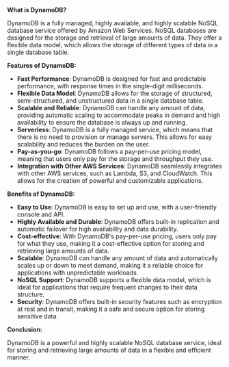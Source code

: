 

**What is DynamoDB?**

DynamoDB is a fully managed, highly available, and highly scalable NoSQL database service offered by Amazon Web Services. NoSQL databases are designed for the storage and retrieval of large amounts of data. They offer a flexible data model, which allows the storage of different types of data in a single database table.

**Features of DynamoDB:**

- **Fast Performance**: DynamoDB is designed for fast and predictable performance, with response times in the single-digit milliseconds.
- **Flexible Data Model**: DynamoDB allows for the storage of structured, semi-structured, and unstructured data in a single database table.
- **Scalable and Reliable**: DynamoDB can handle any amount of data, providing automatic scaling to accommodate peaks in demand and high availability to ensure the database is always up and running.
- **Serverless**: DynamoDB is a fully managed service, which means that there is no need to provision or manage servers. This allows for easy scalability and reduces the burden on the user.
- **Pay-as-you-go**: DynamoDB follows a pay-per-use pricing model, meaning that users only pay for the storage and throughput they use.
- **Integration with Other AWS Services**: DynamoDB seamlessly integrates with other AWS services, such as Lambda, S3, and CloudWatch. This allows for the creation of powerful and customizable applications.

**Benefits of DynamoDB:**

- **Easy to Use**: DynamoDB is easy to set up and use, with a user-friendly console and API.
- **Highly Available and Durable**: DynamoDB offers built-in replication and automatic failover for high availability and data durability.
- **Cost-effective**: With DynamoDB's pay-per-use pricing, users only pay for what they use, making it a cost-effective option for storing and retrieving large amounts of data.
- **Scalable**: DynamoDB can handle any amount of data and automatically scales up or down to meet demand, making it a reliable choice for applications with unpredictable workloads.
- **NoSQL Support**: DynamoDB supports a flexible data model, which is ideal for applications that require frequent changes to their data structure.
- **Security**: DynamoDB offers built-in security features such as encryption at rest and in transit, making it a safe and secure option for storing sensitive data.

**Conclusion:**

DynamoDB is a powerful and highly scalable NoSQL database service, ideal for storing and retrieving large amounts of data in a flexible and efficient manner.